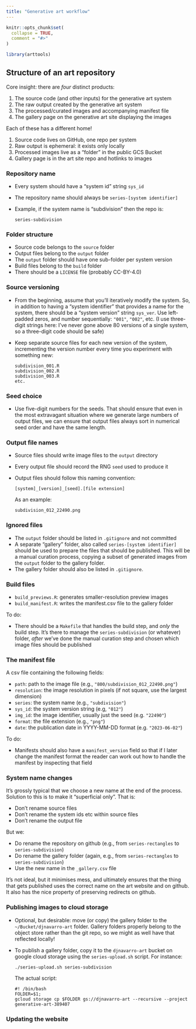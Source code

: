 ```yaml
---
title: "Generative art workflow"
---
```


```r
knitr::opts_chunk$set(
  collapse = TRUE,
  comment = "#>"
)
```

```r
library(arttools)
```

## Structure of an art repository

Core insight: there are *four* distinct products:

1. The source code (and other inputs) for the generative art system
2. The raw output created by the generative art system
3. The processed/curated images and accompanying manifest file
4. The gallery page on the generative art site displaying the images

Each of these has a different home!

1. Source code lives on GitHub, one repo per system
2. Raw output is ephemeral: it exists only locally
3. Processed images live as a "folder" in the public GCS Bucket
4. Gallery page is in the art site repo and hotlinks to images


### Repository name

- Every system should have a "system id" string `sys_id` 
- The repository name should always be `series-[system identifier]`
- Example, if the system name is "subdivision" then the repo is:

  ```
  series-subdivision
  ```

### Folder structure

- Source code belongs to the `source` folder
- Output files belong to the `output` folder
- The `output` folder should have one sub-folder per system version 
- Build files belong to the `build` folder
- There should be a `LICENSE` file (probably CC-BY-4.0)

### Source versioning 

- From the beginning, assume that you'll iteratively modify the system. So, in addition to having a "system identifier" that provides a name for the system, there should be a "system version" string `sys_ver`. Use left-padded zeros, and number sequentially: `"001"`, `"002"`, etc. (I use three-digit strings here: I've never gone above 80 versions of a single system, so a three-digit code should be safe)
- Keep separate source files for each new version of the system, incrementing the version number every time you experiment with something new:

  ```
  subdivision_001.R
  subdivision_002.R
  subdivision_003.R
  etc.
  ```

### Seed choice

- Use five-digit numbers for the seeds. That should ensure that even in the most extravagant situation where we generate large numbers of output files, we can ensure that output files always sort in numerical seed order and have the same length. 

### Output file names

- Source files should write image files to the `output` directory
- Every output file should record the RNG `seed` used to produce it
- Output files should follow this naming convention:

  ```
  [system]_[version]_[seed].[file extension]
  ```

  As an example:
  
  ```
  subdivision_012_22490.png
  ```
  
### Ignored files

- The `output` folder should be listed in `.gitignore` and not committed
- A separate "gallery" folder, also called `series-[system identifier]` should be used to prepare the files that should be published. This will be a manual curation process, copying a subset of generated images from the `output` folder to the gallery folder. 
- The gallery folder should also be listed in `.gitignore`.

### Build files

- `build_previews.R`: generates smaller-resolution preview images
- `build_manifest.R`: writes the manifest.csv file to the gallery folder

To do:
 
- There should be a `Makefile` that handles the build step, and *only* the build step. It's there to manage the `series-subdivision` (or whatever) folder, *after* we've done the manual curation step and chosen which image files should be published

### The manifest file

A csv file containing the following fields:

- `path`: path to the image file (e.g., `"800/subdivision_012_22490.png"`)
- `resolution`: the image resolution in pixels (if not square, use the largest dimension)
- `series`: the system name (e.g., `"subdivision"`)
- `sys_id`: the system version string (e.g, `"012"`)
- `img_id`: the image identifier, usually just the seed (e.g. `"22490"`)
- `format`: the file extension (e.g., `"png"`)
- `date`: the publication date in YYYY-MM-DD format (e.g. `"2023-06-02"`)

To do:

- Manifests should also have a `manifest_version` field so that if I later change the manifest format the reader can work out how to handle the manifest by inspecting that field

### System name changes

It's grossly typical that we choose a new name at the end of the process. Solution to this is to make it "superficial only". That is:

- Don't rename source files
- Don't rename the system ids etc within source files
- Don't rename the output file

But we:

- Do rename the repository on github (e.g., from `series-rectangles` to `series-subdivision`)
- Do rename the gallery folder (again, e.g., from `series-rectangles` to `series-subdivision`)
- Use the new name in the `_gallery.csv` file

It's not ideal, but it minimises mess, and ultimately ensures that the thing that gets published uses the correct name on the art website and on github. It also has the nice property of preserving redirects on github.

### Publishing images to cloud storage

- Optional, but desirable: move (or copy) the gallery folder to the `~/Bucket/djnavarro-art` folder. Gallery folders properly belong to the object store rather than the git repo, so we might as well have that reflected locally!
- To publish a gallery folder, copy it to the `djnavarro-art` bucket on google cloud storage using the `series-upload.sh` script. For instance:

  ```
  ./series-upload.sh series-subdivision
  ```
  
  The actual script:

  ```
  #! /bin/bash
  FOLDER=$1;
  gcloud storage cp $FOLDER gs://djnavarro-art --recursive --project generative-art-389407
  ```

### Updating the website



